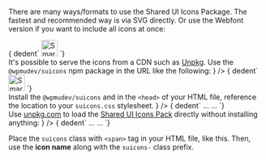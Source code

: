 
<Section contained={ true } style={{ paddingTop: 0 }}>
	<p>There are many ways/formats to use the Shared UI Icons Package. The fastest and recommended way is via SVG directly. Or use the Webfont version if you want to include all icons at once:</p>
</Section>

<Section
	title={{
		content: "SVG Icons - For a few icons in your project",
		small: true,
	}}
	contained={ true }
	border={ true }
	style={{ paddingTop: 0 }}>
	<List>
		<div label='Suppose you want to use just a few icons. Find the icons you need in the "icons" folder. Then use them as regular images:' />
	</List>
	<Snippet>{ dedent`
<img
  width="32"
  height="32"
  src="@wpmudev/suicons/icons/plugin-smartcrawl.svg"
  alt="SmartCrawl Plugin" />
	`}</Snippet>
	<List>
		<div label={
			<>It's possible to serve the icons from a CDN such as <a href="https://unpkg.com/" target="_blank" rel="nofollow">Unpkg</a>. Use the <Code small={ true }>@wpmudev/suicons</Code> npm package in the URL like the following:</>
		 } />
	</List>
	<Snippet>{ dedent`
<img
  width="32"
  height="32"
  src="https://unpkg.com/@wpmudev/suicons/icons/plugin-smartcrawl.svg"
  alt="SmartCrawl Plugin" />
	`}</Snippet>
</Section>

<Section
	title={{
		content: "Icons Font - Ideal when you want to include all icons at once",
		small: true,
	}}
	contained={ true }>
	<List>
		<div label={
			<>Install the <Code small={ true }>@wpmudev/suicons</Code> and in the <Code small={ true }>&lt;head&gt;</Code> of your HTML file, reference the location to your <Code small={ true }>suicons.css</Code> stylesheet.</>
		 } />
	</List>
	<Snippet>{ dedent`
<head>
  ...
  <link rel="stylesheet" href="@wpmudev/suicons/suicons.css" />
  ...
</head>
	`}</Snippet>
	<List>
		<div label={
			<>Use <a href="https://unpkg.com/" target="_blank" rel="nofollow">unpkg.com</a> to load the <a href="https://www.npmjs.com/package/@wpmudev/shared-ui" target="_blank" rel="nofollow">Shared UI Icons Pack</a> directly without installing anything:</>
		 } />
	</List>
	<Snippet>{ dedent`
<head>
  ...
  <link rel="stylesheet" href="https://unpkg.com/@wpmudev/suicons/suicons.css" />
  ...
</head>
	`}</Snippet>
	<Message color="blue">
		<p>Place the <Code theme="dark">suicons</Code> class with <Code theme="dark">&lt;span&gt;</Code> tag in your HTML file, like this. Then, use the <strong>icon name</strong> along with the <Code theme="dark">suicons-</Code> class prefix.</p>
	</Message>
</Section>
